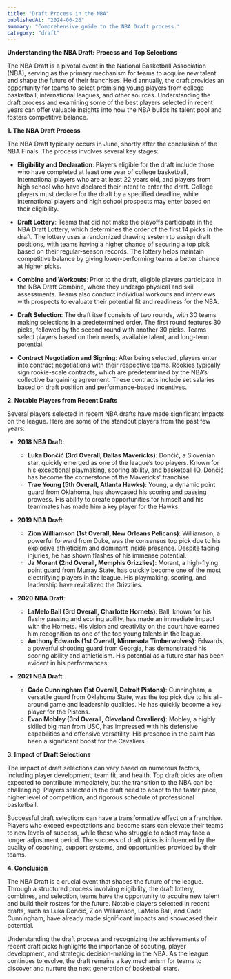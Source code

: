 ```yaml
---
title: "Draft Process in the NBA"
publishedAt: "2024-06-26"
summary: "Comprehensive guide to the NBA Draft process."
category: "draft"
---
```


**Understanding the NBA Draft: Process and Top Selections**

The NBA Draft is a pivotal event in the National Basketball Association (NBA), serving as the primary mechanism for teams to acquire new talent and shape the future of their franchises. Held annually, the draft provides an opportunity for teams to select promising young players from college basketball, international leagues, and other sources. Understanding the draft process and examining some of the best players selected in recent years can offer valuable insights into how the NBA builds its talent pool and fosters competitive balance.

**1. The NBA Draft Process**

The NBA Draft typically occurs in June, shortly after the conclusion of the NBA Finals. The process involves several key stages:

- **Eligibility and Declaration**: Players eligible for the draft include those who have completed at least one year of college basketball, international players who are at least 22 years old, and players from high school who have declared their intent to enter the draft. College players must declare for the draft by a specified deadline, while international players and high school prospects may enter based on their eligibility.

- **Draft Lottery**: Teams that did not make the playoffs participate in the NBA Draft Lottery, which determines the order of the first 14 picks in the draft. The lottery uses a randomized drawing system to assign draft positions, with teams having a higher chance of securing a top pick based on their regular-season records. The lottery helps maintain competitive balance by giving lower-performing teams a better chance at higher picks.

- **Combine and Workouts**: Prior to the draft, eligible players participate in the NBA Draft Combine, where they undergo physical and skill assessments. Teams also conduct individual workouts and interviews with prospects to evaluate their potential fit and readiness for the NBA.

- **Draft Selection**: The draft itself consists of two rounds, with 30 teams making selections in a predetermined order. The first round features 30 picks, followed by the second round with another 30 picks. Teams select players based on their needs, available talent, and long-term potential.

- **Contract Negotiation and Signing**: After being selected, players enter into contract negotiations with their respective teams. Rookies typically sign rookie-scale contracts, which are predetermined by the NBA’s collective bargaining agreement. These contracts include set salaries based on draft position and performance-based incentives.

**2. Notable Players from Recent Drafts**

Several players selected in recent NBA drafts have made significant impacts on the league. Here are some of the standout players from the past few years:

- **2018 NBA Draft**:
  - **Luka Dončić (3rd Overall, Dallas Mavericks)**: Dončić, a Slovenian star, quickly emerged as one of the league’s top players. Known for his exceptional playmaking, scoring ability, and basketball IQ, Dončić has become the cornerstone of the Mavericks' franchise.
  - **Trae Young (5th Overall, Atlanta Hawks)**: Young, a dynamic point guard from Oklahoma, has showcased his scoring and passing prowess. His ability to create opportunities for himself and his teammates has made him a key player for the Hawks.

- **2019 NBA Draft**:
  - **Zion Williamson (1st Overall, New Orleans Pelicans)**: Williamson, a powerful forward from Duke, was the consensus top pick due to his explosive athleticism and dominant inside presence. Despite facing injuries, he has shown flashes of his immense potential.
  - **Ja Morant (2nd Overall, Memphis Grizzlies)**: Morant, a high-flying point guard from Murray State, has quickly become one of the most electrifying players in the league. His playmaking, scoring, and leadership have revitalized the Grizzlies.

- **2020 NBA Draft**:
  - **LaMelo Ball (3rd Overall, Charlotte Hornets)**: Ball, known for his flashy passing and scoring ability, has made an immediate impact with the Hornets. His vision and creativity on the court have earned him recognition as one of the top young talents in the league.
  - **Anthony Edwards (1st Overall, Minnesota Timberwolves)**: Edwards, a powerful shooting guard from Georgia, has demonstrated his scoring ability and athleticism. His potential as a future star has been evident in his performances.

- **2021 NBA Draft**:
  - **Cade Cunningham (1st Overall, Detroit Pistons)**: Cunningham, a versatile guard from Oklahoma State, was the top pick due to his all-around game and leadership qualities. He has quickly become a key player for the Pistons.
  - **Evan Mobley (3rd Overall, Cleveland Cavaliers)**: Mobley, a highly skilled big man from USC, has impressed with his defensive capabilities and offensive versatility. His presence in the paint has been a significant boost for the Cavaliers.

**3. Impact of Draft Selections**

The impact of draft selections can vary based on numerous factors, including player development, team fit, and health. Top draft picks are often expected to contribute immediately, but the transition to the NBA can be challenging. Players selected in the draft need to adapt to the faster pace, higher level of competition, and rigorous schedule of professional basketball.

Successful draft selections can have a transformative effect on a franchise. Players who exceed expectations and become stars can elevate their teams to new levels of success, while those who struggle to adapt may face a longer adjustment period. The success of draft picks is influenced by the quality of coaching, support systems, and opportunities provided by their teams.

**4. Conclusion**

The NBA Draft is a crucial event that shapes the future of the league. Through a structured process involving eligibility, the draft lottery, combines, and selection, teams have the opportunity to acquire new talent and build their rosters for the future. Notable players selected in recent drafts, such as Luka Dončić, Zion Williamson, LaMelo Ball, and Cade Cunningham, have already made significant impacts and showcased their potential.

Understanding the draft process and recognizing the achievements of recent draft picks highlights the importance of scouting, player development, and strategic decision-making in the NBA. As the league continues to evolve, the draft remains a key mechanism for teams to discover and nurture the next generation of basketball stars.

